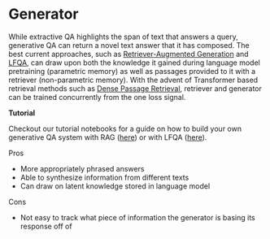 # Generator

While extractive QA highlights the span of text that answers a query,
generative QA can return a novel text answer that it has composed.
The best current approaches, such as [Retriever-Augmented Generation](https://arxiv.org/abs/2005.11401) and [LFQA](https://yjernite.github.io/lfqa.html),
can draw upon both the knowledge it gained during language model pretraining (parametric memory)
as well as passages provided to it with a retriever (non-parametric memory).
With the advent of Transformer based retrieval methods such as [Dense Passage Retrieval](https://arxiv.org/abs/2004.04906),
retriever and generator can be trained concurrently from the one loss signal.

<div className="max-w-xl bg-yellow-light-theme border-l-8 border-yellow-dark-theme px-6 pt-6 pb-4 my-4 rounded-md dark:bg-yellow-900">

**Tutorial**

Checkout our tutorial notebooks for a guide on how to build your own generative QA system with RAG ([here](/tutorials/retrieval-augmented-generation))
or with LFQA ([here](/tutorials/pipelines)).

</div>

Pros

- More appropriately phrased answers
- Able to synthesize information from different texts
- Can draw on latent knowledge stored in language model

Cons

- Not easy to track what piece of information the generator is basing its response off of
